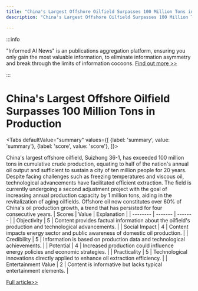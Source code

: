 ```yaml
---
title: "China's Largest Offshore Oilfield Surpasses 100 Million Tons in Production"
description: "China's Largest Offshore Oilfield Surpasses 100 Million Tons in Production"

---
```



:::info

"Informed AI News" is an publications aggregation platform, ensuring you only gain the most valuable information, to eliminate information asymmetry and break through the limits of information cocoons.  [Find out more >>](/)

:::

# China's Largest Offshore Oilfield Surpasses 100 Million Tons in Production


<Tabs
	defaultValue="summary"
	values={[
	{label: 'summary', value: 'summary'},
	{label: 'score', value: 'score'},
]}>
<TabItem value="summary">


China's largest offshore oilfield, Suizhong 36-1, has exceeded 100 million tons in cumulative crude production, equating to half of the nation's annual oil output and sufficient to sustain a city of ten million people for 20 years. Despite facing challenges such as freezing temperatures and viscous oil, technological advancements have facilitated efficient extraction. The field is currently undergoing a second adjustment project with the goal of increasing annual production capacity by 1 million tons, aiding in the revitalization of aging oilfields. Offshore oil now constitutes over 60% of China's oil production growth, a trend that has persisted for four consecutive years.
</TabItem>
<TabItem value="score">
	| Scores     | Value   | Explanation |
	| -------- | ------- | ------- |
	| Objectivity  | 5    | Content provides factual information about the oilfield's production and technological advancements.    |
	| Social Impact | 4     | Content impacts energy sector and public awareness of domestic oil production.    |
	| Credibility    | 5    | Information is based on production data and technological achievements.    |
	| Potential    | 4    | Increased production could influence energy policies and economic strategies.    |
	| Practicality    | 5    | Technological innovations directly applied to enhance oil extraction efficiency.    |
	| Entertainment Value    | 2    | Content is informative but lacks typical entertainment elements.    |
</TabItem>
</Tabs>

[Full article>>](https://readhub.cn/topic/8aeLFgCsels)
